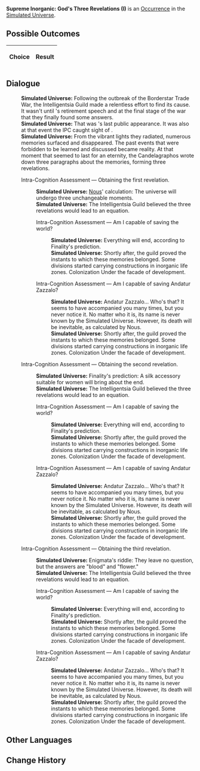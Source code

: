 {{Simulated Universe Event Infobox
|title         = Supreme Inorganic: God's Three Revelations (I)
|image         = Trailblaze Secret 8.png
|type          =
|domains_su    = 
|domains_ext   = 
|domains_swarm = 
|domains_gng   = 
|requirements  =
|prev          = {{tx}}
|next          = {{tx}}
|indexRewards  =
|characters    = Nous
}}
'''Supreme Inorganic: God's Three Revelations (I)''' is an [[Simulated Universe/Occurrence|Occurrence]] in the [[Simulated Universe]].

==Possible Outcomes==
{| class="article-table"
!Choice
!Result

|}

<!--
==Gameplay Notes==

-->
==Dialogue==
{{Dialogue Start}}
:'''Simulated Universe:''' Following the outbreak of the Borderstar Trade War, the Intelligentsia Guild made a relentless effort to find its cause. It wasn't until {{Color|Keyword|Louis Fleming}}'s retirement speech and at the final stage of the war that they finally found some answers.
:'''Simulated Universe:''' That was {{Color|Keyword|Louis Fleming}}'s last public appearance. It was also at that event the IPC caught sight of {{Color|Keyword|Fuli}}.
:'''Simulated Universe:''' From the vibrant lights they radiated, numerous memories surfaced and disappeared. The past events that were forbidden to be learned and discussed became reality. At that moment that seemed to last for an eternity, the Candelagraphos wrote down three paragraphs about the memories, forming three revelations.
:{{DIcon|Arrow}} Intra-Cognition Assessment &mdash; Obtaining the first revelation.
::'''Simulated Universe:''' [[Nous]]' calculation: The universe will undergo three unchangeable moments.
::'''Simulated Universe:''' The Intelligentsia Guild believed the three revelations would lead to an equation.
::{{DIcon|Arrow}} Intra-Cognition Assessment &mdash; Am I capable of saving the world?
:::'''Simulated Universe:''' Everything will end, according to Finality's prediction.
:::'''Simulated Universe:''' Shortly after, the guild proved the instants to which these memories belonged. Some divisions started carrying constructions in inorganic life zones. Colonization Under the facade of development.
::{{DIcon|Arrow}} Intra-Cognition Assessment &mdash; Am I capable of saving Andatur Zazzalo?
:::'''Simulated Universe:''' Andatur Zazzalo... Who's that? It seems to have accompanied you many times, but you never notice it. No matter who it is, its name is never known by the Simulated Universe. However, its death will be inevitable, as calculated by Nous.
:::'''Simulated Universe:''' Shortly after, the guild proved the instants to which these memories belonged. Some divisions started carrying constructions in inorganic life zones. Colonization Under the facade of development.
:{{DIcon|Arrow}} Intra-Cognition Assessment &mdash; Obtaining the second revelation.
::'''Simulated Universe:''' Finality's prediction: A silk accessory suitable for women will bring about the end.
::'''Simulated Universe:''' The Intelligentsia Guild believed the three revelations would lead to an equation.
::{{DIcon|Arrow}} Intra-Cognition Assessment &mdash; Am I capable of saving the world?
:::'''Simulated Universe:''' Everything will end, according to Finality's prediction.
:::'''Simulated Universe:''' Shortly after, the guild proved the instants to which these memories belonged. Some divisions started carrying constructions in inorganic life zones. Colonization Under the facade of development.
::{{DIcon|Arrow}} Intra-Cognition Assessment &mdash; Am I capable of saving Andatur Zazzalo?
:::'''Simulated Universe:''' Andatur Zazzalo... Who's that? It seems to have accompanied you many times, but you never notice it. No matter who it is, its name is never known by the Simulated Universe. However, its death will be inevitable, as calculated by Nous.
:::'''Simulated Universe:''' Shortly after, the guild proved the instants to which these memories belonged. Some divisions started carrying constructions in inorganic life zones. Colonization Under the facade of development.
:{{DIcon|Arrow}} Intra-Cognition Assessment &mdash; Obtaining the third revelation.
::'''Simulated Universe:''' Enigmata's riddle: They leave no question, but the answers are "blood" and "flower."
::'''Simulated Universe:''' The Intelligentsia Guild believed the three revelations would lead to an equation.
::{{DIcon|Arrow}} Intra-Cognition Assessment &mdash; Am I capable of saving the world?
:::'''Simulated Universe:''' Everything will end, according to Finality's prediction.
:::'''Simulated Universe:''' Shortly after, the guild proved the instants to which these memories belonged. Some divisions started carrying constructions in inorganic life zones. Colonization Under the facade of development.
::{{DIcon|Arrow}} Intra-Cognition Assessment &mdash; Am I capable of saving Andatur Zazzalo?
:::'''Simulated Universe:''' Andatur Zazzalo... Who's that? It seems to have accompanied you many times, but you never notice it. No matter who it is, its name is never known by the Simulated Universe. However, its death will be inevitable, as calculated by Nous.
:::'''Simulated Universe:''' Shortly after, the guild proved the instants to which these memories belonged. Some divisions started carrying constructions in inorganic life zones. Colonization Under the facade of development.
{{Dialogue End}}

==Other Languages==
{{Other Languages
|en    = Supreme Inorganic: God's Three Revelations (I)
|zhs   = 极致无机：「神的三个启示」•其一
|zht   = 極致無機：「神的三個啟示」•其一
|ja    = {{Rubi|無機|むき}}の{{Rubi|極致|きょくち}}：「{{Rubi|神|かみ}}の{{Rubi|三|みっ}}つの{{Rubi|啓示|けいじ}}」・その1
|ko    = 궁극의 무기: 「신의 세 가지 계시」•1
|es    = Inorgánico supremo: tres revelaciones divinas I
|fr    = Suprématie inorganique : Trois révélations (I)
|ru    = Высший неорганик: Три божественных откровения I
|th    = อินทรีย์ขั้นสุด: "คำใบ้ทั้งสามจากเทพเจ้า" (1)
|vi    = Vô Cơ Tối Cao: 3 Gợi Ý Của Aeon 1
|de    = Anorganische Höchststufe: Drei göttliche Offenbarungen (I)
|id    = Non-organik Maksimal: "Tiga Petunjuk Dewa" (1)
|pt    = Inorgânico Supremo: As Três Revelações de Deus (I)
}}

==Change History==
{{Change History|1.0}}
